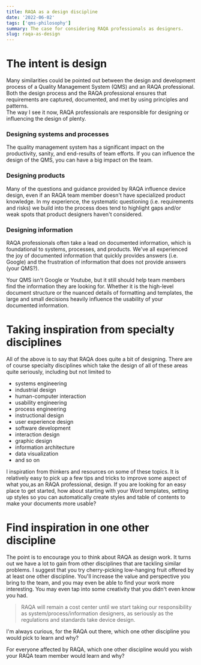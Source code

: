 ```yaml
---
title: RAQA as a design discipline
date: '2022-06-02'
tags: ['qms-philosophy']
summary: The case for considering RAQA professionals as designers.
slug: raqa-as-design
---
```


# The intent is design

Many similarities could be pointed out between the design and development process of a Quality Management System (QMS) and an RAQA professional. Both the design process and the RAQA professional ensures that requirements are captured, documented, and met by using principles and patterns.  
The way I see it now, RAQA professionals are responsible for designing or influencing the design of plenty.

### Designing systems and processes

The quality management system has a significant impact on the productivity, sanity, and end-results of team efforts. If you can influence the design of the QMS, you can have a big impact on the team.

### Designing products

Many of the questions and guidance provided by RAQA influence device design, even if an RAQA team member doesn't have specialized product knowledge. In my experience, the systematic questioning (i.e. requirements and risks) we build into the process does tend to highlight gaps and/or weak spots that product designers haven't considered.

### Designing information

RAQA professionals often take a lead on documented information, which is foundational to systems, processes, and products. We've all experienced the joy of documented information that quickly provides answers (i.e. Google) and the frustration of information that does not provide answers (your QMS?).

Your QMS isn't Google or Youtube, but it still should help team members find the information they are looking for. Whether it is the high-level document structure or the nuanced details of formatting and templates, the large and small decisions heavily influence the usability of your documented information.

# Taking inspiration from specialty disciplines

All of the above is to say that RAQA does quite a bit of designing. There are of course specialty disciplines which take the design of all of these areas quite seriously, including but not limited to

- systems engineering
- industrial design
- human-computer interaction
- usability engineering
- process engineering
- instructional design
- user experience design
- software development
- interaction design
- graphic design
- information architecture
- data visualization
- and so on

I inspiration from thinkers and resources on some of these topics. It is relatively easy to pick up a few tips and tricks to improve some aspect of what you,as an RAQA professional, design. If you are looking for an easy place to get started, how about starting with your Word templates, setting up styles so you can automatically create styles and table of contents to make your documents more usable?

# Find inspiration in one other discipline

The point is to encourage you to think about RAQA as design work. It turns out we have a lot to gain from other disciplines that are tackling similar problems. I suggest that you try cherry-picking low-hanging fruit offered by at least one other discipline. You'll increase the value and perspective you bring to the team, and you may even be able to find your work more interesting. You may even tap into some creativity that you didn't even know you had.

> RAQA will remain a cost center until we start taking our responsibility as system/process/information designers, as seriously as the regulations and standards take device design.

I'm always curious, for the RAQA out there, which one other discipline you would pick to learn and why?

For everyone affected by RAQA, which one other discipline would you wish your RAQA team member would learn and why?
